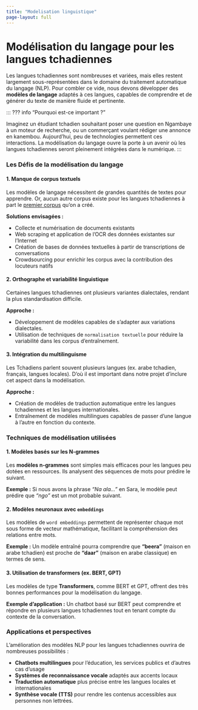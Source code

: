 ```yaml
---
title: "Modelisation linguistique"
page-layout: full
---
```


# Modélisation du langage pour les langues tchadiennes

Les langues tchadiennes sont nombreuses et variées, mais elles restent largement sous-représentées dans le domaine du traitement automatique du langage (NLP). Pour combler ce vide, nous devons développer des **modèles de langage** adaptés à ces langues, capables de comprendre et de générer du texte de manière fluide et pertinente.

::: ??? info "Pourquoi est-ce important ?"

Imaginez un étudiant tchadien souhaitant poser une question en Ngambaye à un moteur de recherche, ou un commerçant voulant rédiger une annonce en kanembou. Aujourd’hui, peu de technologies permettent ces interactions. La modélisation du langage ouvre la porte à un avenir où les langues tchadiennes seront pleinement intégrées dans le numérique. :::

### Les Défis de la modélisation du langage

#### 1. Manque de corpus textuels

Les modèles de langage nécessitent de grandes quantités de textes pour apprendre. Or, aucun autre corpus existe pour les langues tchadiennes à part le [premier corpus](https://github.com/abdelazizharane/Corpus-Chadian-Languages "Corpus chadian languages") qu'on a créé.

**Solutions envisagées :**

-   Collecte et numérisation de documents existants
-   Web scraping et application de l'OCR des données existantes sur l'Internet
-   Création de bases de données textuelles à partir de transcriptions de conversations
-   Crowdsourcing pour enrichir les corpus avec la contribution des locuteurs natifs

#### 2. Orthographe et variabilité linguistique

Certaines langues tchadiennes ont plusieurs variantes dialectales, rendant la plus standardisation difficile.

**Approche :**

-   Développement de modèles capables de s’adapter aux variations dialectales.
-   Utilisation de techniques de `normalisation textuelle` pour réduire la variabilité dans les corpus d’entraînement.

#### 3. Intégration du multilinguisme

Les Tchadiens parlent souvent plusieurs langues (ex. arabe tchadien, français, langues locales). D'où il est important dans notre projet d'inclure cet aspect dans la modélisation.

**Approche :**

-   Création de modèles de traduction automatique entre les langues tchadiennes et les langues internationales.
-   Entraînement de modèles multilingues capables de passer d’une langue à l’autre en fonction du contexte.

### Techniques de modélisation utilisées

#### 1. Modèles basés sur les N-grammes

Les **modèles n-grammes** sont simples mais efficaces pour les langues peu dotées en ressources. Ils analysent des séquences de mots pour prédire le suivant.

**Exemple :** Si nous avons la phrase *"Na ala..."* en Sara, le modèle peut prédire que *"ngo"* est un mot probable suivant.

#### 2. Modèles neuronaux avec `embeddings`

Les modèles de `word embeddings` permettent de représenter chaque mot sous forme de vecteur mathématique, facilitant la compréhension des relations entre mots.

**Exemple :** Un modèle entraîné pourra comprendre que **"beera"** (maison en arabe tchadien) est proche de **"daar"** (maison en arabe classique) en termes de sens.

#### 3. Utilisation de transformers (ex. BERT, GPT)

Les modèles de type **Transformers**, comme BERT et GPT, offrent des très bonnes performances pour la modélisation du langage.

**Exemple d'application :** Un chatbot basé sur BERT peut comprendre et répondre en plusieurs langues tchadiennes tout en tenant compte du contexte de la conversation.

### Applications et perspectives

L’amélioration des modèles NLP pour les langues tchadiennes ouvrira de nombreuses possibilités :

-   **Chatbots multilingues** pour l’éducation, les services publics et d'autres cas d'usage
-   **Systèmes de reconnaissance vocale** adaptés aux accents locaux
-   **Traduction automatique** plus précise entre les langues locales et internationales
-   **Synthèse vocale (TTS)** pour rendre les contenus accessibles aux personnes non lettrées.
